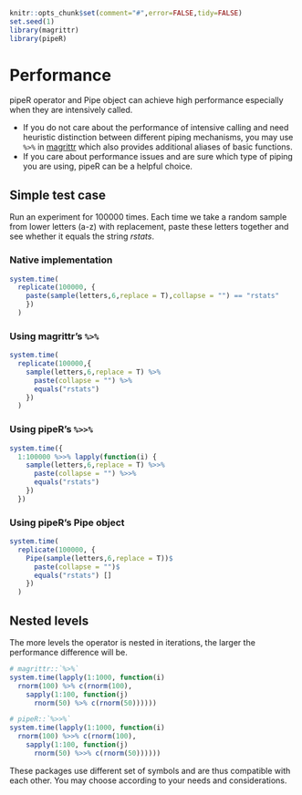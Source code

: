 <!--
%\VignetteEngine{knitr}
%\VignetteIndexEntry{Performance}
%\VignetteDepends{magrittr}
-->

```r
knitr::opts_chunk$set(comment="#",error=FALSE,tidy=FALSE)
set.seed(1)
library(magrittr)
library(pipeR)
```

# Performance

pipeR operator and Pipe object can achieve high performance especially when they are intensively called.

- If you do not care about the performance of intensive calling and need heuristic distinction between different piping mechanisms, you may use `%>%` in [magrittr](https://github.com/smbache/magrittr) which also provides additional aliases of basic functions. 
- If you care about performance issues and are sure which type of piping you are using, pipeR can be a helpful choice.

## Simple test case 

Run an experiment for 100000 times. Each time we take a random sample from lower letters (a-z) with replacement, paste these letters together and see whether it equals the string *rstats*.

### Native implementation

```r
system.time(
  replicate(100000, {
    paste(sample(letters,6,replace = T),collapse = "") == "rstats"
    })
  )
```

### Using magrittr's `%>%`

```r
system.time(
  replicate(100000,{
    sample(letters,6,replace = T) %>%
      paste(collapse = "") %>%
      equals("rstats")
    })  
  )
```

### Using pipeR's `%>>%`

```r
system.time({
  1:100000 %>>% lapply(function(i) {
    sample(letters,6,replace = T) %>>%
      paste(collapse = "") %>>%
      equals("rstats")
    })    
  })
```

### Using pipeR's Pipe object

```r
system.time(
  replicate(100000, {
    Pipe(sample(letters,6,replace = T))$
      paste(collapse = "")$
      equals("rstats") []
    })
  )
```

## Nested levels

The more levels the operator is nested in iterations, the larger the performance difference will be.

```r
# magrittr::`%>%`
system.time(lapply(1:1000, function(i) 
  rnorm(100) %>% c(rnorm(100),
    sapply(1:100, function(j) 
      rnorm(50) %>% c(rnorm(50))))))

# pipeR::`%>>%`
system.time(lapply(1:1000, function(i) 
  rnorm(100) %>>% c(rnorm(100),
    sapply(1:100, function(j) 
      rnorm(50) %>>% c(rnorm(50))))))
```

These packages use different set of symbols and are thus compatible with each other. You may choose according to your needs and considerations.
